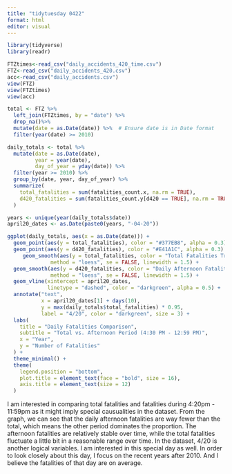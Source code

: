 ```yaml
---
title: "tidytuesday 0422"
format: html
editor: visual
---
```


```r
library(tidyverse)
library(readr)
```

```r
FTZtimes<-read_csv("daily_accidents_420_time.csv")
FTZ<-read_csv("daily_accidents_420.csv")
acc<-read_csv("daily_accidents.csv")
view(FTZ)
view(FTZtimes)
view(acc)
```

```r
total <- FTZ %>%
  left_join(FTZtimes, by = "date") %>%
  drop_na()%>%
  mutate(date = as.Date(date)) %>%  # Ensure date is in Date format
  filter(year(date) >= 2010)

daily_totals <- total %>%
  mutate(date = as.Date(date),
         year = year(date),
         day_of_year = yday(date)) %>%
  filter(year >= 2010) %>%
  group_by(date, year, day_of_year) %>%
  summarize(
    total_fatalities = sum(fatalities_count.x, na.rm = TRUE),
    d420_fatalities = sum(fatalities_count.y[d420 == TRUE], na.rm = TRUE)
  )

years <- unique(year(daily_totals$date))
april20_dates <- as.Date(paste0(years, "-04-20"))
```

```r
ggplot(daily_totals, aes(x = as.Date(date))) +
  geom_point(aes(y = total_fatalities), color = "#377EB8", alpha = 0.3) +
  geom_point(aes(y = d420_fatalities), color = "#E41A1C", alpha = 0.3) +
     geom_smooth(aes(y = total_fatalities, color = "Total Fatalities Trend"), 
              method = "loess", se = FALSE, linewidth = 1.5) +
  geom_smooth(aes(y = d420_fatalities, color = "Daily Afternoon Fatalities Trend"), 
              method = "loess", se = FALSE, linewidth = 1.5) +
  geom_vline(xintercept = april20_dates, 
             linetype = "dashed", color = "darkgreen", alpha = 0.5) +
  annotate("text", 
           x = april20_dates[1] + days(10), 
           y = max(daily_totals$total_fatalities) * 0.95,
           label = "4/20", color = "darkgreen", size = 3) +
  labs(
    title = "Daily Fatalities Comparison",
    subtitle = "Total vs. Afternoon Period (4:30 PM - 12:59 PM)",
    x = "Year",
    y = "Number of Fatalities"
  ) +
  theme_minimal() +
  theme(
    legend.position = "bottom",
    plot.title = element_text(face = "bold", size = 16),
    axis.title = element_text(size = 12)
  ) 
```

I am interested in comparing total fatalities and fatalities during 4:20pm - 11:59pm as it might imply special causualities in the dataset. From the graph, we can see that the daily afternoon fatalities are way fewer than the total, which means the other period dominates the proportion. The afternoon fatalities are relatively stable over time, while the total fatalities fluctuate a little bit in a reasonable range over time. In the dataset, 4/20 is another logical variables. I am interested in this special day as well. In order to look closely about this day, I focus on the recent years after 2010. And I believe the fatalities of that day are on average.
